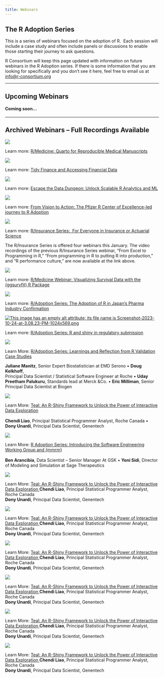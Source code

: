 ```yaml
---
title: Webinars
---
```


## The R Adoption Series

This is a series of webinars focused on the adoption of R.  Each session will include a case study and often include panels or discussions to enable those starting their journey to ask questions.

R Consortium will keep this page updated with information on future webinars in the R Adoption series. If there is some information that you are looking for specifically and you don’t see it here, feel free to email us at [info@r-consortium.org](mailto:info@r-consortium.org)

___

## **Upcoming Webinars**

#### Coming soon…

___

## **Archived Webinars – Full Recordings Available**

![](https://www.r-consortium.org/wp-content/uploads/sites/13/2024/02/Screenshot-2024-02-20-at-10.47.50%E2%80%AFAM-1024x573.png)

Learn more: [R/Medicine: Quarto for Reproducible Medical Manuscripts](https://www.r-consortium.org/r-medicine-quarto-for-reproducible-medical-manuscripts)

![](https://www.r-consortium.org/wp-content/uploads/sites/13/2024/01/Screenshot-2024-01-09-at-11.47.25%E2%80%AFAM-1024x574.png)

Learn more: [Tidy Finance and Accessing Financial Data](https://www.r-consortium.org/new-webinar-tidy-finance-and-accessing-financial-data)

![](https://www.r-consortium.org/wp-content/uploads/sites/13/2024/01/R-Validation-Mini-Series-Part-I-II-Youtube-1-4-1024x576.png)

Learn more: [Escape the Data Dungeon: Unlock Scalable R Analytics and ML](https://www.r-consortium.org/escape-the-data-dungeon-unlock-scalable-r-analytics-and-ml)

[![](https://www.r-consortium.org/wp-content/uploads/sites/13/2024/01/R-Validation-Mini-Series-Part-I-II-Youtube-1-1.54.34%E2%80%AFPM-1024x576.png)](https://www.r-consortium.org/from-vision-to-action-the-r-pfizer-r-center-of-excellence-led-journey-to-r-adoption)

Learn more: [From Vision to Action: The Pfizer R Center of Excellence-led journey to R Adoption](https://www.r-consortium.org/from-vision-to-action-the-r-pfizer-r-center-of-excellence-led-journey-to-r-adoption)

![](https://www.r-consortium.org/wp-content/uploads/sites/13/2023/12/R-Validation-Mini-Series-Part-I-II-Youtube-1-4-1024x576.png)

Learn more: [R/Insurance Series:  For Everyone in Insurance or Actuarial Science](https://www.r-consortium.org/r-insurance-series-for-everyone-in-insurance-or-actuarial-science)

The R/Insurance Series is offered four webinars this January. The video recordings of the previous R/Insurance Series webinar, “From Excel to Programming in R,” “From programming in R to putting R into production,” and “R performance culture,” are now available at the link above.

![](https://www.r-consortium.org/wp-content/uploads/sites/13/2024/01/Screenshot-2024-01-03-at-3.18.13%E2%80%AFPM-1024x575.png)

Learn more: [R/Medicine Webinar: Visualizing Survival Data with the {ggsurvfit} R Package](https://www.r-consortium.org/r-medicine-webinar-visualizing-survival-data-with-the-ggsurvfit-r-package)

![](https://www.r-consortium.org/wp-content/uploads/sites/13/2024/01/Screenshot-2024-01-10-at-3.31.52%E2%80%AFPM-1024x574.png)

Learn more: [R/Adoption Series: The Adoption of R in Japan’s Pharma Industry Confirmation](https://www.r-consortium.org/r-adoption-series-the-adoption-of-r-in-japans-pharma-industry-confirmation)

[![This image has an empty alt attribute; its file name is Screenshot-2023-10-24-at-3.08.23-PM-1024x569.png](https://www.r-consortium.org/wp-content/uploads/sites/13/2023/10/Screenshot-2023-10-24-at-3.08.23-PM-1024x569.png)](https://www.r-consortium.org/r-adoption-series-r-and-shiny-in-regulatory-submissions-webinar)

Learn more: [R/Adoption Series: R and shiny in regulatory submission](https://www.r-consortium.org/r-adoption-series-r-and-shiny-in-regulatory-submissions-webinar)

[![](https://www.r-consortium.org/wp-content/uploads/sites/13/2023/03/11.png)](https://www.r-consortium.org/r-adoption-series-learnings-and-reflection-from-r-validation-case-studies)

Learn More: [R/Adoption Series: Learnings and Reflection from R Validation Case Studies](https://www.r-consortium.org/r-adoption-series-learnings-and-reflection-from-r-validation-case-studies)

**Juliane Manitz**, Senior Expert Biostatistician at EMD Serono • **Doug Kelkhoff**,  
Principal Data Scientist / Statistical Software Engineer at Roche • **Uday Preetham Palukuru**, Standards lead at Merck &Co. • **Eric Milliman**, Senior Principal Data Scientist at Biogen

<div class="container1">

<div class="column1">
<a href="#">
<img src="https://www.r-consortium.org/wp-content/uploads/sites/13/2023/01/Webinars-upcoming-banners-6.png" />
</a>
<p>Learn More: 
<a href="https://www.r-consortium.org/r-adoption-series-r-and-shiny-in-regulatory-submissions-webinar">
Teal: An R-Shiny Framework to Unlock the Power of Interactive Data Exploration
</a>
<br><br>
<strong>Chendi Liao</strong>, Principal Statistical Programmer Analyst, Roche Canada • <strong>Dony Unardi</strong>, Principal Data Scientist, Genentech</p>
</div>

<div class="column1">
<a href="https://www.r-consortium.org/r-adoption-series-introducing-the-software-engineering-working-group-and-mmrm">
<img src="https://www.r-consortium.org/wp-content/uploads/sites/13/2023/01/9-1.png" />
</a>
<p>Learn More: 
<a href="https://www.r-consortium.org/r-adoption-series-r-and-shiny-in-regulatory-submissions-webinar">
R Adoption Series: Introducing the Software Engineering Working Group and {mmrm}
</a>
<br><br>
<strong>Ben Arancibia</strong>, Data Scientist – Senior Manager At GSK • <strong>Yoni Sidi</strong>, Director of Modeling and Simulation at Sage Therapeutics</p>
</div>

</div>

<div class="container2">

<div class="column2">
<a href="#">
<img src="https://www.r-consortium.org/wp-content/uploads/sites/13/2023/01/Webinars-upcoming-banners-6.png" />
</a>
<p>Learn More: 
<a href="https://www.r-consortium.org/r-adoption-series-r-and-shiny-in-regulatory-submissions-webinar">
Teal: An R-Shiny Framework to Unlock the Power of Interactive Data Exploration
</a>
<strong>Chendi Liao</strong>, Principal Statistical Programmer Analyst, Roche Canada <br> <strong>Dony Unardi</strong>, Principal Data Scientist, Genentech</p>
</div>

<div class="column2">
<a href="#">
<img src="https://www.r-consortium.org/wp-content/uploads/sites/13/2023/01/Webinars-upcoming-banners-6.png" />
</a>
<p>Learn More: 
<a href="https://www.r-consortium.org/r-adoption-series-r-and-shiny-in-regulatory-submissions-webinar">
Teal: An R-Shiny Framework to Unlock the Power of Interactive Data Exploration
</a>
<strong>Chendi Liao</strong>, Principal Statistical Programmer Analyst, Roche Canada <br> <strong>Dony Unardi</strong>, Principal Data Scientist, Genentech</p>
</div>

<div class="column2">
<a href="#">
<img src="https://www.r-consortium.org/wp-content/uploads/sites/13/2023/01/Webinars-upcoming-banners-6.png" />
</a>
<p>Learn More: 
<a href="https://www.r-consortium.org/r-adoption-series-r-and-shiny-in-regulatory-submissions-webinar">
Teal: An R-Shiny Framework to Unlock the Power of Interactive Data Exploration
</a>
<strong>Chendi Liao</strong>, Principal Statistical Programmer Analyst, Roche Canada <br> <strong>Dony Unardi</strong>, Principal Data Scientist, Genentech</p>
</div>

<div class="column2">
<a href="#">
<img src="https://www.r-consortium.org/wp-content/uploads/sites/13/2023/01/Webinars-upcoming-banners-6.png" />
</a>
<p>Learn More: 
<a href="https://www.r-consortium.org/r-adoption-series-r-and-shiny-in-regulatory-submissions-webinar">
Teal: An R-Shiny Framework to Unlock the Power of Interactive Data Exploration
</a>
<strong>Chendi Liao</strong>, Principal Statistical Programmer Analyst, Roche Canada <br> <strong>Dony Unardi</strong>, Principal Data Scientist, Genentech</p>
</div>

<div class="column2">
<a href="#">
<img src="https://www.r-consortium.org/wp-content/uploads/sites/13/2023/01/Webinars-upcoming-banners-6.png" />
</a>
<p>Learn More: 
<a href="https://www.r-consortium.org/r-adoption-series-r-and-shiny-in-regulatory-submissions-webinar">
Teal: An R-Shiny Framework to Unlock the Power of Interactive Data Exploration
</a>
<strong>Chendi Liao</strong>, Principal Statistical Programmer Analyst, Roche Canada <br> <strong>Dony Unardi</strong>, Principal Data Scientist, Genentech</p>
</div>

<div class="column2">
<a href="#">
<img src="https://www.r-consortium.org/wp-content/uploads/sites/13/2023/01/Webinars-upcoming-banners-6.png" />
</a>
<p>Learn More: 
<a href="https://www.r-consortium.org/r-adoption-series-r-and-shiny-in-regulatory-submissions-webinar">
Teal: An R-Shiny Framework to Unlock the Power of Interactive Data Exploration
</a>
<strong>Chendi Liao</strong>, Principal Statistical Programmer Analyst, Roche Canada <br> <strong>Dony Unardi</strong>, Principal Data Scientist, Genentech</p>
</div>


</div>